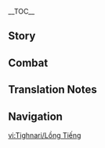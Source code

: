 {{CharacterTabs}}
{{LanguageTabs}}
{{Stub|1={{Meta/VO|rm=1}}}}
__TOC__
==Story==
{{VO/Story
|character               = Tighnari
|language                = zh
|language_s              = zh
|language_t              = zh-tw
|name_s                  = 提纳里
|name_t                  = 提納里

<!-- Hello -->
|vo_01_01_title_s        = 初次见面…
|vo_01_01_title_t        = 初次見面…
|vo_01_01_subtitle       = Hello
|vo_01_01_file           = VO_{language}{character} Hello.ogg
|vo_01_01_tx_s           = 你好，我叫提纳里，是道成林的巡林官，负责维护雨林生态与行人安全。若你初入此地，我的建议是先通读《道成林生存指南》，并重点阅读「如何分辨可食用蕈与有毒蕈类」一章。
|vo_01_01_tx_t           = {{MC|你|妳}}好，我叫提納里，是道成林的巡林官，負責維護雨林生態與行人安全。若{{MC|你|妳}}初入此地，我的建議是先通讀《道成林生存指南》，並重點閱讀〈如何分辨可食用蕈與有毒蕈類〉一章。
|vo_01_01_rm             = Nǐ hǎo, wǒ jiào Tínàlǐ, shì Dàochéng-lín de Xúnlín-guān, fùzé wéihù yǔlín shēngtài yǔ xíngrén ānquán. Ruò nǐ chū rù cǐdì, wǒ de jiànyì shì xiān tōngdú "Dàochéng-lín Shēngcún Zhǐnán", bìng zhòngdiǎn yuèdú "rúhé fēnbiàn kě shíyòng xùn yǔ yǒudú xùnlèi" yī zhāng.

<!-- Chats -->
|vo_02_01_title_s        = 闲聊・叶片书签
|vo_02_01_title_t        = 閒聊・葉片書籤
|vo_02_01_subtitle       = Chat: Leaf Bookmark
|vo_02_01_file           = VO_{language}{character} Chat - Leaf Bookmark.ogg
|vo_02_01_tx_s           = 将树叶夹在干燥的纸页之间简单压制，就能做成好看又好用的书签了。
|vo_02_01_tx_t           = 將樹葉夾在乾燥的紙頁之間簡單壓製，就能做成好看又好用的書籤了。
|vo_02_01_rm             = Jiāng shùyè jiā zài gānzào de zhǐyè zhī jiān jiǎndān yāzhì, jiù néng zuòchéng hǎokàn yòu hǎo yòng de shūqiānle.
|vo_02_02_title_s        = 闲聊・犯错
|vo_02_02_title_t        = 閒聊・犯錯
|vo_02_02_subtitle       = Chat: Mistakes
|vo_02_02_file           = VO_{language}{character} Chat - Mistakes.ogg
|vo_02_02_tx_s           = 不要害怕犯错，犯错也是学习过程中的一环。
|vo_02_02_tx_t           = 不要害怕犯錯，犯錯也是學習過程中的一環。
|vo_02_02_rm             = Bùyào hàipà fàncuò, fàncuò yěshì xuéxí guòchéng de yī huán.
|vo_02_03_title_s        = 闲聊・知识的价值
|vo_02_03_title_t        = 閒聊・知識的價值
|vo_02_03_subtitle       = Chat: The Value of Knowledge
|vo_02_03_file           = VO_{language}{character} Chat - The Value of Knowledge.ogg
|vo_02_03_tx_s           = 知识的价值，是不能用金钱简单衡量的。
|vo_02_03_tx_t           = 知識的價值，是不能用金錢簡單衡量的。
|vo_02_03_rm_s           = Zhīshi de jiàzhí, shì bùnéng yòng jīnqián jiǎndān héngliáng de.
|vo_02_03_rm_t           = Zhīshí de jiàzhí, shì bùnéng yòng jīnqián jiǎndān héngliáng de.

<!-- Weather -->
|vo_03_01_title_s        = 下雨的时候…
|vo_03_01_title_t        = 下雨的時候…
|vo_03_01_subtitle       = When It Rains
|vo_03_01_file           = VO_{language}{character} When It Rains.ogg
|vo_03_01_tx_s           = 这种天气我已经习惯了，但你最好还是打个伞哦。
|vo_03_01_tx_t           = 這種天氣我已經習慣了，但{{MC|你|妳}}最好還是撐個傘哦。
|vo_03_01_rm             = Zhè zhǒng tiānqì wǒ yǐjīng xíguànle, dàn nǐ zuìhǎo háishì dǎ gè sǎn o.
|vo_03_02_title_s        = 雨过天晴…
|vo_03_02_title_t        = 雨過天晴…
|vo_03_02_subtitle       = After the Rain
|vo_03_02_file           = VO_{language}{character} After the Rain.ogg
|vo_03_02_tx_s           = 我的尾巴涂过用来防水的植物精油，甩甩就干啦。
|vo_03_02_tx_t           = 我的尾巴塗過用來防水的植物精油，甩甩就乾啦。
|vo_03_02_rm             = Wǒ de wěibā túguò yònglái fángshuǐ de zhíwù jīngyóu, shuǎishuai jiù gān la.
|vo_03_03_title_s        = 打雷的时候…
|vo_03_03_title_t        = 打雷的時候…
|vo_03_03_subtitle       = When Thunder Strikes
|vo_03_03_file           = VO_{language}{character} When Thunder Strikes.ogg
|vo_03_03_tx_s           = 哎呦，好响的雷！呜…震得脑瓜疼。
|vo_03_03_tx_t           = 哎呦，好響的雷！嗚…震得腦袋疼。
|vo_03_03_rm_s           = Aiyo, hǎo xiǎng de léi! Wu... Zhèn dé nǎoguā téng.
|vo_03_03_rm_t           = Aiyo, hǎo xiǎng de léi! Wu... Zhèn dé nǎodài téng.
|vo_03_04_title_s        = 下雪的时候…
|vo_03_04_title_t        = 下雪的時候…
|vo_03_04_subtitle       = When It Snows
|vo_03_04_file           = VO_{language}{character} When It Snows.ogg
|vo_03_04_tx_s           = 这种天气可真少见！哎，你冷吗？冷的话可以把手埋进我的尾巴毛里。
|vo_03_04_tx_t           = 這種天氣可真少見！哎，{{MC|你|妳}}冷嗎？冷的話可以把手埋進我的尾巴毛裡。
|vo_03_04_rm             = Zhè zhǒng tiānqì kě zhēn shǎojiàn! Ai, nǐ lěng ma? Lěng dehuà kěyǐ bǎ shǒu mǎi jìn wǒ de wěibā máo lǐ.
|vo_03_05_title_s        = 刮大风了…
|vo_03_05_title_t        = 颳大風了…
|vo_03_05_subtitle       = When the Wind Is Blowing
|vo_03_05_file           = VO_{language}{character} When the Wind Is Blowing.ogg
|vo_03_05_tx_s           = 耳朵！…耳朵要吹翻过去了。
|vo_03_05_tx_t           = 耳朵！…耳朵要吹翻過去了。
|vo_03_05_rm             = Ěrduo! ...Ěrduo yào chuīfān guòqùle.
|vo_03_06_title_s        = 在沙漠的时候…
|vo_03_06_title_t        = 在沙漠的時候…
|vo_03_06_subtitle       = In the Desert
|vo_03_06_file           = VO_{language}{character} In the Desert.ogg
|vo_03_06_tx_s           = …好热啊…这么毒的太阳下，哪怕是冰雾花也会融化的吧…啊，仔细想想，其实不会啦，啊哈哈…唉…
|vo_03_06_tx_t           = …好熱啊…這麼毒的太陽下，哪怕是冰霧花也會融化的吧…啊，仔細想想，其實不會啦，啊哈哈…唉…
|vo_03_06_rm             = ...Hǎo rè a... Zhème dú de tàiyáng xià, nǎ pà shì Bīngwù-huā yě huì rónghuà de ba... A, zǐxì xiǎngxiang, qíshí bùhuì la, ahaha... Ai...

<!-- Greetings -->
|vo_04_01_title_s        = 早上好…
|vo_04_01_title_t        = 早安…
|vo_04_01_subtitle       = Good Morning
|vo_04_01_file           = VO_{language}{character} Good Morning.ogg
|vo_04_01_tx_s           = 听！是晨露滴落叶梢的声音。
|vo_04_01_tx_t           = 聽！是晨露滴落葉梢的聲音。
|vo_04_01_rm             = Tīng! Shì chénlù dīluò yèshāo de shēngyīn.
|vo_04_02_title_s        = 中午好…
|vo_04_02_title_t        = 午安…
|vo_04_02_subtitle       = Good Afternoon
|vo_04_02_file           = VO_{language}{character} Good Afternoon.ogg
|vo_04_02_tx_s           = 午休的时候我喜欢坐在树上，盯着从树枝缝隙间漏下来的阳光发呆，一不留神就会睡着…哈哈。
|vo_04_02_tx_t           = 午休的時候我喜歡坐在樹上，盯著從樹枝縫隙間漏下來的陽光發呆，一不留神就會睡著…哈哈。
|vo_04_02_rm             = Wǔxiū de shíhòu wǒ xǐhuān zuò zài shùshàng, dīngzhe shùzhī fèngxī-jiān lòu xiàlái de yángguāng fādāi, yībùliúshén jiù huì shuìzhao... Haha.
|vo_04_03_title_s        = 晚上好…
|vo_04_03_title_t        = 晚上好…
|vo_04_03_subtitle       = Good Evening
|vo_04_03_file           = VO_{language}{character} Good Evening.ogg
|vo_04_03_tx_s           = 晚上好。我正准备去观察夜光植被，要一起来吗？
|vo_04_03_tx_t           = 晚安。我正準備去觀察夜光植被，要一起來嗎？
|vo_04_03_rm_s           = Wǎnshàng-hǎo. Wǒ zhèng zhǔnbèi qù guānchá yèguāng zhíbèi, yào yīqǐ lái ma?
|vo_04_03_rm_t           = Wǎn'ān. Wǒ zhèng zhǔnbèi qù guānchá yèguāng zhíbèi, yào yīqǐ lái ma?
|vo_04_04_title_s        = 晚安…
|vo_04_04_title_t        = 晚安…
|vo_04_04_subtitle       = Good Night
|vo_04_04_file           = VO_{language}{character} Good Night.ogg
|vo_04_04_tx_s           = 你睡吧，我来守夜，顺便记录下今天的巡林日志。
|vo_04_04_tx_t           = {{MC|你|妳}}睡吧，我來守夜，順便記錄今天的巡林日誌。
|vo_04_04_rm             = Nǐ shuì ba, wǒ lái shǒuyè, shùnbiàn jìlù xià jīntiān de xúnlín rìzhì.

<!-- About -->
|vo_05_01_title_s        = 关于{name_s}自己・专业
|vo_05_01_title_t        = 關於{name_t}自己・專業
|vo_05_01_subtitle       = About {character}: Profession
|vo_05_01_file           = VO_{language}{character} About {character} - Profession.ogg
|vo_05_01_tx_s           = 我以前上学时从属生论派，主攻植物学。本来导师想让我毕业后留校任教，但说实话，我喜欢更自由一些的研究环境，而且就我的观察，教令院的某些行事作风令人不敢恭维。还好当时导师没有强求——…他强求也没用。
|vo_05_01_tx_t           = 我以前上學時從屬生論派，主攻植物學。本來導師想讓我畢業後留校任教，但說實話，我喜歡更自由一些的研究環境，而且就我的觀察，教令院的某些行事作風令人不敢恭維。還好當時導師沒有強求——…他強求也沒用。
|vo_05_01_rm             = Wǒ yǐqián shàngxué shí cóngshǔ Shènglùn-pài, zhǔgōng Zhíwù-xué. Běnlái dǎoshī xiǎng ràng wǒ bìyè hòu liúxiào rènjiào, dàn shuō shíhuà, wǒ xǐhuān gèng zìyóu yīxiē de yánjiū huánjìng, érqiě jiù wǒ de guānchá, Jiàolìng-yuàn de mǒu xiē xíngshì zuòfēng lìngrén bù gǎn gōngwéi. Hái hǎo dāngshí dǎoshī méiyǒu qiǎngqiú{{lmdash}} ...Tā qiǎngqiú yě méi yòng.
|vo_05_02_title_s        = 关于{name_s}自己・族人
|vo_05_02_title_t        = 關於{name_t}自己・族人
|vo_05_02_subtitle       = About {character}: Kin
|vo_05_02_file           = VO_{language}{character} About {character} - Kin.ogg
|vo_05_02_tx_s           = 确实有不少人觉得我这一族性格孤僻，也不怪他们这样想。我的族人确实数量很少，还大多是学者，总是为了研究到处跑，一年也见不到一根尾巴毛。像我爸就是昆虫学家，最近好像在沙漠里研究甲虫的古今演化过程，啊我就不跟着去凑热闹了。说来惭愧，我不擅长应付烈日。晒久了脑袋里就一团浆糊，晃晃荡荡的。
|vo_05_02_tx_t           = 確實有不少人覺得我這一族性格孤僻，也不怪他們這樣想。我的族人確實數量很少，還大多是學者，總是為了研究到處跑，一年也見不到一根尾巴毛。像我爸就是昆蟲學家，最近好像在沙漠裡研究甲蟲的古今演化過程，啊我就不跟著去湊熱鬧了。說來慚愧，我不擅長應付烈日。曬久了腦袋裡就一團漿糊，搖搖晃晃的。
|vo_05_02_rm_s           = Quèshí yǒu bùshǎo rén juédé wǒ zhè yīzú xìnggé gūpì, yě bù guài tāmen zhèyàng xiǎng. Wǒ de zúrén quèshí shùliàng hěn shǎo, hái dàduō shì xuézhě, zǒng shì wèile yánjiū dàochù pǎo, yī nián yě jiànbudào yī gēn wěibā-máo. Xiàng wǒ bà jiùshì kūnchóng xuéjiā, zuìjìn hǎoxiàng zài shāmò lǐ yánjiū jiǎchóng de gǔjīn yǎnhuà guòchéng, a wǒ jiù bù gēnzhe qù còurè'nàole. Shuō lái cánkuì, wǒ bù shàncháng yìngfù lièrì. Shàijiǔle nǎodai lǐ jiù yī tuán jiānghú, huànghuàngdàngdàng de.
|vo_05_02_rm_t           = Quèshí yǒu bùshǎo rén juédé wǒ zhè yīzú xìnggé gūpì, yě bù guài tāmen zhèyàng xiǎng. Wǒ de zúrén quèshí shùliàng hěn shǎo, hái dàduō shì xuézhě, zǒng shì wèile yánjiū dàochù pǎo, yī nián yě jiànbudào yī gēn wěibā-máo. Xiàng wǒ bà jiùshì kūnchóng xuéjiā, zuìjìn hǎoxiàng zài shāmò lǐ yánjiù jiǎchóng de gǔjīn yǎnhuà guòchéng, a wǒ jiù bù gēnzhe qù còurè'nàole. Shuō lái cánkuì, wǒ bù shàncháng yìngfù lièrì. Shàijiǔle nǎodai lǐ jiù yī tuán jiānghú, huànghuàngdàngdàng de.

<!-- About Us -->
|vo_06_01_title_s        = 关于我们・相处
|vo_06_01_title_t        = 關於我們・相處
|vo_06_01_subtitle       = About Us: Getting Along
|vo_06_01_file           = VO_{language}{character} About Us - Getting Along.ogg
|vo_06_01_tx_s           = 我认为人与人之间相互了解的最好办法就是多花时间相处，其他的都不实际。所以不必急着自我介绍，时间会沉淀一切。
|vo_06_01_tx_t           = 我認為人與人之間相互瞭解的最好辦法就是多花時間相處，其他的都不實際。所以不必急著自我介紹，時間會沉澱一切。
|vo_06_01_rm             = Wǒ rènwéi rén yǔ rén zhījiān xiānghù liǎojiě de zuì hǎo bànfǎ jiùshì duō huā shíjiān xiāngchǔ, qítā de dōu bù shíjì. Suǒyǐ bùbì jízhe zìwǒ jièshào, shíjiān huì chéndiàn yīqiè.
|vo_06_02_title_s        = 关于我们・朋友
|vo_06_02_title_t        = 關於我們・朋友
|vo_06_02_subtitle       = About Us: Friends
|vo_06_02_friendship     = 6
|vo_06_02_file           = VO_{language}{character} About Us - Friends.ogg
|vo_06_02_tx_s           = 你问我们算是朋友吗？怎么，原来这种事情是需要官方认证的吗？那赶紧把你的「朋友证书」拿出来，我必须在上面签字。
|vo_06_02_tx_t           = {{MC|你|妳}}問我們算是朋友嗎？怎麼，原來這種事情是需要官方認證的嗎？那趕緊把{{MC|你|妳}}的「朋友證書」拿出來，我必須在上面簽字。
|vo_06_02_rm             = Nǐ wèn wǒmen suànshì péngyǒu ma? Zěnme, yuánlái zhè zhǒng shìqíng shì xūyào guānfāng rènzhèng de ma? Nà gǎnjǐn bǎ nǐ de "péngyǒu zhèngshū" nǎ chūlái, wǒ bìxū zài shàngmiàn qiānzì.

<!-- Miscellaneous I -->
|vo_07_01_title_s        = 关于「神之眼」…
|vo_07_01_title_t        = 關於「神之眼」…
|vo_07_01_subtitle       = About the [[Vision]]
|vo_07_01_friendship     = 4
|vo_07_01_file           = VO_{language}{character} About the Vision.ogg
|vo_07_01_tx_s           = 我记得自己小时候曾经祈祷过，如果能有幸拥有「神之眼」，可一定得是草元素呀。不过那时的原因不是为了搞研究，而是想要制造藤蔓梯子，爬上去摘高处的果子吃。
|vo_07_01_tx_t           = 我記得自己小時候曾經祈禱過，如果能有幸擁有「神之眼」，那一定要是草元素呀。不過那時的原因不是為了研究，而是想要製造藤蔓梯子，爬上去摘高處的果子吃。
|vo_07_01_rm_s           = Wǒ jìdé zìjǐ xiǎoshíhòu céngjīng qídǎoguò, rúguǒ néng yǒuxìng yōngyǒu "Shénzhīyǎn", kě yīdìng děi shì Cǎo-yuánsù ya. Bùguò nà shí de yuányīn bùshì wèile gǎo yánjiū, ér shì xiǎng yào zhìzào téngwàn tīzi, pá shàngqù zhāi gāochǔ de guǒzi chī.
|vo_07_01_rm_t           = Wǒ jìdé zìjǐ xiǎoshíhòu céngjīng qídǎoguò, rúguǒ néng yǒuxìng yǒngyǒu "Shénzhīyǎn", kě yīdìng děi shì Cǎo-yuánsù ya. Bùguò nà shí de yuányīn bùshì wèile gǎo yánjiù, ér shì xiǎng yào zhìzào téngmàn tīzi, pá shàngqù zhāi gāochǔ de guǒzi chī.
|vo_07_02_title_s        = 有什么想要分享・兰那罗
|vo_07_02_title_t        = 有什麼想要分享・蘭那羅
|vo_07_02_subtitle       = Something to Share: Aranara
|vo_07_02_file           = VO_{language}{character} Something to Share - Aranara.ogg
|vo_07_02_tx_s           = 我对这种生物早有耳闻，却一直没有亲眼见过。有时树林深处会有一些窸窸窣窣的响动，等我靠近时却又消失不见。这样也好，至少它们懂得如何保护自己，比那些碰见丛林豹还要上去亲切慰问的笨蛋冒险家们强多了。
|vo_07_02_tx_t           = 我對這種生物早有耳聞，卻一直沒有親眼見過。有時樹林深處會有一些窸窸窣窣的響動，等我靠近時卻又消失不見。這樣也好，至少牠們懂得如何保護自己，比那些碰見叢林豹還要上去親切慰問的笨蛋冒險家們厲害多了。
|vo_07_02_rm             = Wǒ duì zhè zhǒng shēngwù zǎo yǒu ěrwén, què yīzhí méiyǒu qīnyǎn jiàn'guò. Yǒushí shùlín shēn hù huì yǒu yīxiē xīxīsūsū de xiǎngdòng, děng wǒ kàojìn shí què yòu xiāoshī bùjiàn. Zhèyàng yě hǎo, zhìshǎo tāmen dǒngdé rúhé bǎohù zìjǐ, bǐ nàxiē pèngjiàn cónglín-bào hái yào shàngqù qīnqiè wèiwèn de bèndàn màoxiǎn-jiāmen qiáng duōle.
|vo_07_03_title_s        = 有什么想要分享・卡卡塔
|vo_07_03_title_t        = 有什麼想要分享・卡卡塔
|vo_07_03_subtitle       = Something to Share: Karkata
|vo_07_03_friendship     = 4
|vo_07_03_quest          = The Unanswerable Problems
|vo_07_03_file           = VO_{language}{character} Something to Share - Karkata.ogg
|vo_07_03_tx_s           = 卡卡塔的事情你不必担心。我已经跟认识的风纪官打过招呼，说卡卡塔是我研究工作中的助手，要动它的话得先找我过问——嗯怎么，看你还挺惦记它的，要不要去素论派选些课程学学？那样就算有一天我不在了，你也能继续照管它。
|vo_07_03_tx_t           = 卡卡塔的事情{{MC|你|妳}}不必擔心。我已經跟認識的風紀官打過招呼，說卡卡塔是我研究工作中的助手，要動它的話得先找我過問——嗯怎麼，看{{MC|你|妳}}還挺惦記它的，要不要去素論派選些課程學學？那樣就算有一天我不在了，{{MC|你|妳}}也能繼續照顧它。
|vo_07_03_rm_s           = Kǎkǎtǎ de shìqíng nǐ bùbì dānxīn. Wǒ yǐjīng gēn rènshi de Fēngjì-guān dǎguò zhāohū, shuō Kǎkǎtǎ shì wǒ yánjiū gōngzuò zhōng de zhùshǒu, yào dòng tā dehuà děi xiān zhǎo wǒ guòwèn{{lmdash}} Ǹg zěnme, kàn nǐ hái tǐng diànjì tā de, yàobuyào qù Sùlùn-pài xuǎn xiē kèchéng xuéxué? Nàyàng jiùsuàn yǒu yītiān wǒ bùzàile, nǐ yě néng jìxù zhàoguǎn tā.
|vo_07_03_rm_t           = Kǎkǎtǎ de shìqíng nǐ bùbì dānxīn. Wǒ yǐjīng gēn rènshí de Fēngjì-guān dǎguò zhāohū, shuō Kǎkǎtǎ shì wǒ yánjiù gōngzuò zhōng de zhùshǒu, yào dòng tā dehuà děi xiān zhǎo wǒ guòwèn{{lmdash}} Ǹg zěnme, kàn nǐ hái tǐng diànjì tā de, yàobuyào qù Sùlùn-pài xuǎn xiē kèchéng xuéxué? Nàyàng jiùsuàn yǒu yītiān wǒ bùzàile, nǐ yě néng jìxù zhàoguǎn tā.
|vo_07_04_title_s        = 感兴趣的见闻…
|vo_07_04_title_t        = 感興趣的見聞…
|vo_07_04_subtitle       = Interesting Things
|vo_07_04_file           = VO_{language}{character} Interesting Things.ogg
|vo_07_04_tx_s           = 你知道吗？植物会伪装术。有些会拟态成昆虫或者鸟类，恐吓天敌；有些会制造诱饵，吸引其他生物为自己传播花粉；还有一些则是纯粹的捕食者，用香味或蜜糖吸引猎物上门…嗯，说到这里，感觉已经不只是植物会这样了。
|vo_07_04_tx_t           = {{MC|你|妳}}知道嗎？植物會偽裝術。有些會擬態成昆蟲或者鳥類，恐嚇天敵；有些會製造誘餌，吸引其他生物為自己傳播花粉；還有一些則是純粹的捕食者，用香味或蜜糖吸引獵物上門…嗯，說到這裡，感覺已經不只是植物會這樣了。
|vo_07_04_rm             = Nǐ zhīdào ma? Zhíwù huì wěizhuāng-shù. Yǒuxiē huì nítài chéng kūnchóng huòzhě niǎolèi, kǒngxià tiāndí; yǒuxiē huì zhìzào yòu'ěr, xīyǐn qítā shēngwù wèi zìjǐ chuánbō huāfěn; háiyǒu yīxiē zéshì chúncuì de bǔshí-zhě, yǒng xiāngwèi huò mìtáng xīyǐn lièwù shàngmén... Ǹg, shuō dào zhèlǐ, gǎnjué yǐjīng bù zhǐshì zhíwù huì zhèyàngle.

<!-- About Others -->
|vo_08_01_title_s        = 关于柯莱…
|vo_08_01_title_t        = 關於柯萊…
|vo_08_01_subtitle       = About [[Collei]]
|vo_08_01_friendship     = 4
|vo_08_01_file           = VO_{language}{character} About Collei.ogg
|vo_08_01_tx_s           = 这孩子刚被带过来的时候，可以说是大字不识一个。不过问题不大。她学习勤奋，态度也认真，进步很快。只是，距离她习得精湛医术的目标还有很远的路要走。她有时会给自己很大的压力…噢，你有机会的话也多帮帮她吧？就当是我这个做师父的拜托你啦，多谢。
|vo_08_01_tx_t           = 這孩子剛被帶過來的時候，可以說是大字不識一個。不過問題不大。她學習勤奮，態度也認真，進步很快。只是，距離她習得精湛醫術的目標還有很遠的路要走。她有時會給自己很大的壓力…噢，{{MC|你|妳}}有機會的話也多幫幫她吧？就當是我這個做師父的拜託{{MC|你|妳}}啦，多謝。
|vo_08_01_rm             = Zhè háizi gāng bèi dài guòlái de shíhòu, kěyǐ shuō shì dàzì bùshí yīgè. Bùguò wèntí bù dà. Tā xuéxí qínfèn, tàidù yě rènzhēn, jìnbù hěn kuài. Zhǐshì, jùlí tā xí dé jīngzhàn yīshù de mùbiāo hái yǒu hěn yuǎn de lù yào zǒu. Tā yǒushí huì gěi zìjǐ hěn dà de yālì... O, nǐ yǒu jīhuì dehuà yě duō bāngbāng tā ba? Jiù dāng shì wǒ zhège zuò shīfu de bàituō nǐ la, duōxiè.
|vo_08_02_title_s        = 关于赛诺·大风纪官
|vo_08_02_title_t        = 關於賽諾·大風紀官
|vo_08_02_subtitle       = About [[Cyno]]: General Mahamatra
|vo_08_02_friendship     = 4
|vo_08_02_file           = VO_{language}{character} About Cyno - General Mahamatra.ogg
|vo_08_02_tx_s           = 你想见赛诺？那我丑话说在前头，被他因为公事追在屁股后面可是要倒大霉的。大风纪官毕竟位高权重，平日里还真不好找。不过他偶尔会到化城郭附近偷偷看望柯莱，就算他不想让人看见，我也能听出是他。
|vo_08_02_tx_t           = {{MC|你|妳}}想見賽諾？那我醜話說在前頭，被他因為公事追在屁股後面可是要倒大霉的。大風紀官畢竟位高權重，平日裡還真不好找。不過他偶爾會到化城郭附近偷偷看望柯萊，就算他不想讓人看見，我也能聽出是他。
|vo_08_02_rm             = Nǐ xiǎngjiàn Sàinuò? Nà wǒ chǒuhuà shuō zài qiántou, bèi tā yīnwèi gōngshì zhuī zài pìgu hòumiàn kěshì yào dǎodàméi de. Dà-fēngjìguān bìjìng wèigāo-quánzhòng, píngrì lǐ hái zhēn bùhǎo zhǎo. Bùguò tā ǒu'ěr huì dào Huàchéng-guō fùjìn tōutōu kànwàng Kēlái, jiùsuàn tā bùxiǎng ràng rén kànjiàn, wǒ yě néng tīngchū shì tā.
|vo_08_03_title_s        = 关于赛诺·为什么呢
|vo_08_03_title_t        = 關於賽諾·為什麼呢
|vo_08_03_subtitle       = About Cyno: Good Question
|vo_08_03_friendship     = 4
|vo_08_03_quest          = Akasha Pulses, the Kalpa Flame Rises
|vo_08_03_file           = VO_{language}{character} About Cyno - Good Question.ogg
|vo_08_03_tx_s           = 在导师被救出来后，我给他写了一封问候信，但没想到导师说已经有人以我的名义拜访过他了，并在回信的结尾附上了一个问题：「为什么大风纪官说要靠须弥『强威』重振贤者们的名望？」<br>…问得好，到底是为什么呢。
|vo_08_03_tx_t           = 在導師被救出來後，我向他寫了一封問候信，但沒想到導師說已經有人以我的名義拜訪過他了，並在回信的結尾附上了一個問題：「為什麼大風紀官說要靠須彌『強威』重振賢者們的名望？」<br>…問得好，到底是為什麼呢。
|vo_08_03_rm             = 
|vo_08_04_title_s        = 关于艾尔海森…
|vo_08_04_title_t        = 關於艾爾海森…
|vo_08_04_subtitle       = About [[Alhaitham]]
|vo_08_04_friendship     = 4
|vo_08_04_file           = VO_{language}{character} About Alhaitham.ogg
|vo_08_04_tx_s           = 小心艾尔海森。啊，倒不是说他是什么坏蛋啦，但他做事始终被理性主导，总会有让常人觉得无法接受的地方。不信的话可以去看看他的室友，经常被他气得比风史莱姆还鼓。
|vo_08_04_tx_t           = 小心艾爾海森。啊，倒不是說他是什麼壞蛋啦，但他做事始終被理性主導，總會有讓常人覺得無法接受的地方。不信的話可以去看看他的室友，經常被他氣得比風史萊姆還鼓。
|vo_08_04_rm             = Xiǎoxīn Ài'ěrhǎisēn. A, dào bùshì shuō tā shì shénme huàidàn la, dàn tā zuòshì shǐzhōng bèi lǐxìng zhǔdǎo, zǒng huì yǒu ràng chángrén juédé wúfǎ jiēshòu de dìfāng. Bùxìn dehuà kěyǐ qù kànkan tā de shìyǒu, jīngcháng bèi tā qì dé bǐ Fēng Shǐláimǔ hái gǔ.
|vo_08_05_title_s        = 关于卡维…
|vo_08_05_title_t        = 關於卡維…
|vo_08_05_subtitle       = About [[Kaveh]]
|vo_08_05_friendship     = 4
|vo_08_05_file           = VO_{language}{character} About Kaveh.ogg
|vo_08_05_tx_s           = 卡维是须弥著名的建筑师，代表作就是那座醒目的卡萨扎莱宫。当初在设计建造的时候，他还来找我咨询过有没有合适的观赏植物推荐。但不知是怎么搞的，他在宫殿完工后却给自己欠了一屁股的债，目前正被学弟艾尔海森接济，借住在他家。这个…该说是幸，还是不幸呢…
|vo_08_05_tx_t           = 卡維是須彌著名的建築師，代表作就是那座醒目的卡薩扎萊宮。當初在設計建造的時候，他還來找我諮詢過有沒有合適的觀賞植物推薦。但不知是怎麼搞的，他在宮殿完工後卻讓自己背了一身債，目前正被學弟艾爾海森接濟，借住在他家。這個…該說是幸，還是不幸呢…
|vo_08_05_rm             = Kǎwéi shì Xūmí zhùmíng de jiànzhú-shī, dàibiǎozuò jiùshì nà zuò xǐngmù dì Kǎsàzhālái-gōng. Dāngchū zài shèjì jiànzào de shíhòu, tā hái lái zhǎo wǒ zīxúnguò yǒuméiyǒu héshì de guānshǎng zhíwù tuījiàn. Dàn bùzhī shì zěnme gǎo de, tā zài gōngdiàn wángōng hòu què jǐ zìjǐ qiànle yī pìgu de zhài, mùqián zhèng bèi xuédì Ài'ěrhǎisēn jiējì, jièzhù zài tā jiā. Zhège... gāi shuō shì xìng, háishì bùxìng ne...
|vo_08_06_title_s        = 关于多莉…
|vo_08_06_title_t        = 關於多莉…
|vo_08_06_subtitle       = About [[Dori]]
|vo_08_06_friendship     = 4
|vo_08_06_file           = VO_{language}{character} About Dori.ogg
|vo_08_06_tx_s           = 大名鼎鼎的桑歌玛哈巴依老爷——就是多莉啦。我能认识她，还是因为有次研究需要用到很稀有的材料，只有进货渠道成谜的多莉才能搞得到。啊那个…别问我找她买了什么，也别问我当时在研究什么，嗯。
|vo_08_06_tx_t           = 大名鼎鼎的桑歌瑪哈巴依老爺——就是多莉啦。我能認識她，還是因為有次研究需要用到很稀有的材料，只有進貨管道成謎的多莉才能拿得到。啊那個…別問我找她買了什麼，也別問我當時在研究什麼，嗯。
|vo_08_06_rm_s           = Dàmíngdǐngdǐng de Sānggēmǎ Hǎbāyī-lǎoyé{{lmdash}} Jiùshì Duōlì la. Wǒ néng rènshi tā, háishì yīnwèi yǒu cì yánjiū xūyào yòng dào hěn xīyǒu de cáiliào, zhǐyǒu jìnhuò qúdào chéngmí de Duōlì cáinéng gǎo dédào. A nàge... Bié wèn wǒ zhǎo tā mǎile shénme, yě bié wèn wǒ dāngshí zài yánjiū shénme, ng.
|vo_08_06_rm_t           = Dàmíngdǐngdǐng de Sānggēmǎ Hǎbāyī-lǎoyé{{lmdash}} Jiùshì Duōlì la. Wǒ néng rènshí tā, háishì yīnwèi yǒu cì yánjiù xūyào yòng dào hěn xīyǒu de cáiliào, zhǐyǒu jìnhuò qúdào chéngmí de Duōlì cáinéng gǎo dédào. A nàge... Bié wèn wǒ zhǎo tā mǎile shénme, yě bié wèn wǒ dāngshí zài yánjiū shénme, ng.
|vo_08_07_title_s        = 关于莱依拉…
|vo_08_07_title_t        = 關於萊依拉…
|vo_08_07_subtitle       = About [[Layla]]
|vo_08_07_friendship     = 4
|vo_08_07_quest          = Akasha Pulses, the Kalpa Flame Rises
|vo_08_07_file           = VO_{language}{character} About Layla.ogg
|vo_08_07_tx_s           = 我听说过她，远近闻名的「梦游怪人」。关于她「梦游」的传闻真是千奇百怪，什么怪力千斤顶啦，夜闯阿如村啦，徒手翻越防沙壁啦…甚至还有说她能边睡边写完十万字论文的！这都什么跟什么，哪也不挨哪。
|vo_08_07_tx_t           = 我聽說過她，遠近聞名的「夢遊怪人」。關於她「夢遊」的傳聞真是千奇百怪，什麼怪力千斤頂啦、夜闖阿如村啦、徒手翻越防沙壁啦…甚至還有說她能邊睡邊寫完十萬字論文的！這都什麼跟什麼，完全不可信。
|vo_08_07_rm             = 
|vo_08_08_title_s        = 关于丽莎…
|vo_08_08_title_t        = 關於麗莎…
|vo_08_08_subtitle       = About [[Lisa]]
|vo_08_08_friendship     = 4
|vo_08_08_file           = VO_{language}{character} About Lisa.ogg
|vo_08_08_tx_s           = 我听赛诺说过他的这位师姐，是难得一见的天才，博学多闻，才华横溢，只可惜早早就回到了蒙德。难道她在进修的过程中，见到了「知识」令人畏惧的一面吗…
|vo_08_08_tx_t           = 我聽賽諾說過他的這位師姐，是難得一見的天才，博學多聞，才華橫溢，只可惜早早就回到了蒙德。難道她在進修的過程中，見到了「知識」令人畏懼的一面嗎…
|vo_08_08_rm_s           = Wǒ tīngshuō Sàinuò shuōguo tā de zhè wèi shījiě, shì nánde-yījiàn de tiāncái, bóxué-duōwén, cáihuá-héngyì, zhǐ kěxī zǎozǎo jiù huídàole Méngdé. Nándào tā zài jìnxiū de guòchéng zhōng, jiàndàole "zhīshi" lìngrén wèijù de yīmiàn ma...
|vo_08_08_rm_t           = Wǒ tīngshuō Sàinuò shuōguo tā de zhè wèi shījiě, shì nánde-yījiàn de tiāncái, bóxué-duōwén, cáihuá-héngyì, zhǐ kěxī zǎozǎo jiù huídàole Méngdé. Nándào tā zài jìnxiū de guòchéng zhōng, jiàndàole "zhīshí" lìngrén wèijù de yīmiàn ma...
|vo_08_09_title_s        = 关于…
|vo_08_09_title_t        = 關於…
|vo_08_09_subtitle       = About [[Lesser Lord Kusanali]]
|vo_08_09_friendship     = 4
|vo_08_09_file           = VO_{language}{character} About Lesser Lord Kusanali.ogg
|vo_08_09_tx_s           = 我在上学的时候曾听过这样的说法：「植物的历史，便是草之国的历史。」也许说者无心，但我总觉得此话另有深意。如果我有一天能见到小草神大人，她会给我解释吗？
|vo_08_09_tx_t           = 我在上學的時候曾聽過這樣的說法：「植物的歷史，便是草之國的歷史。」也許說者無心，但我總覺得此話另有深意。如果我有一天能見到小草神大人，她會為我解釋嗎？
|vo_08_09_rm             = Wǒ zài shàngxué de shíhòu céng tīngguò zhèyàng de shuōfǎ: "Zhíwù de lìshǐ, biàn shì Cǎozhīguó de lìshǐ." Yěxǔ shuōzhě wúxīn, dàn wǒ zǒng juéde cǐ huà lìng yǒu shēnyì. Rúguǒ wǒ yǒu yītiān néng jiàn dào Xiǎo Cǎoshén-dàrén, tā huì gěi wǒ jiěshì ma?
|vo_08_10_title_s        = 关于迪希雅…
|vo_08_10_title_t        = 關於迪希雅…
|vo_08_10_subtitle       = About [[Dehya]]
|vo_08_10_friendship     = 4
|vo_08_10_quest          = Akasha Pulses, the Kalpa Flame Rises
|vo_08_10_file           = VO_{language}{character} About Dehya.ogg
|vo_08_10_tx_s           = 之前情况危急，都没来得及好好向她道谢。能有这样强大又可靠的同伴是件非常幸运的事情，想要拉拢她的人一定不少。不过迪希雅看上去不像是愿意加入教令院或者巡林队的样子，我就不去自讨没趣了。
|vo_08_10_tx_t           = 之前情況危急，都沒來得及好好向她道謝。能有這樣強大又可靠的同伴是件非常幸運的事情，想要拉攏她的人一定不少。不過迪希雅看起來不像是願意加入教令院或者巡林隊的樣子，我就不去自討沒趣了。
|vo_08_10_rm             = 
|vo_08_11_title_s        = 关于珐露珊…
|vo_08_11_title_t        = 關於琺露珊…
|vo_08_11_subtitle       = About [[Faruzan]]
|vo_08_11_friendship     = 4
|vo_08_11_file           = VO_{language}{character} About Faruzan.ogg
|vo_08_11_tx_s           = 珐露珊前辈见识广博，我经常邀请她来检查雨林里的机关…只是希望下次她来化城郭的时候，不要再给柯莱偷偷塞吃的了&mdash;&mdash;营养就跟药剂一样得均衡适量，过剩了可没好处。
|vo_08_11_tx_t           = 琺露珊前輩見識廣博，我經常邀請她來檢查雨林裡的機關…只是希望下次她來化城郭的時候，不要再對柯萊偷偷塞吃的了&mdash;&mdash;營養就跟藥劑一樣得均衡適量，過剩了可沒好處。
|vo_08_11_rm_s           = Fàlùshān-qiánbèi jiànshi guǎngbó, wǒ jīngcháng yāoqǐng tā lái jiǎnchá yǔlín lǐ de jīguān... Zhǐshì xīwàng xiàcì tā lái Huàchéng-guō de shíhòu, bùyào zài gěi Kēlái tōutōu sāi chīde le{{lmdash}} yíngyǎng jiù gēn yàojì yīyàng děi jūnhéng shìliàng, guòshèngle kě méi hǎochù.
|vo_08_11_rm_t           = Fàlùshān-qiánbèi jiànshì guǎngbó, wǒ jīngcháng yāoqǐng tā lái jiǎnchá yǔlín lǐ de jīguān... Zhǐshì xīwàng xiàcì tā lái Huàchéng-guō de shíhòu, bùyào zài gěi Kēlái tōutōu sāi chīde le{{lmdash}} yíngyǎng jiù gēn yàojì yīyàng děi jūnhéng shìliàng, guòshèngle kě méi hǎochù.
|vo_08_12_title_s        = 关于赛索斯…
|vo_08_12_title_t        = 關於賽索斯…
|vo_08_12_subtitle       = About [[Sethos]]
|vo_08_12_friendship     = 4
|vo_08_12_file           = VO_{language}{character} About Sethos.ogg
|vo_08_12_tx_s           = 你说赛索斯？他很有意思，有点像赛诺的远房亲戚，而且很好相处。上次他来化城郭作客，抢着要秀一手搭帐篷的技术，还跟赛诺争着捞鱼，柯莱觉得自己的工作被替代了，很郁闷呢。<br>大家都说赛索斯很擅长逗自己开心，过得很快活，工作起来又很认真。噢，说工作好像不太贴切，缄默之殿的事对他而言，比起工作更像是义务。如果你在沙漠需要帮助，可以找他。
|vo_08_12_tx_t           = {{MC|m=你|f=妳}}說賽索斯？他很有趣，有點像賽諾的遠房親戚，而且很好相處。上次他來化城郭作客，搶著要秀一手搭帳篷的技術，還跟賽諾爭著撈魚，柯萊覺得自己的工作被取代了很鬱悶呢。<br>大家都說賽索斯很擅長逗自己開心，過得很快活，工作起來又很認真。喔，說工作好像不太貼切，緘默之殿的事對他而言，比起工作更像是義務。如果{{MC|m=你|f=妳}}在沙漠需要幫助可以找他。
|vo_08_12_rm             = 

<!-- More About -->
|vo_09_01_title_s        = 想要了解{name_s}・其一
|vo_09_01_title_t        = 想要瞭解{name_t}・其一
|vo_09_01_subtitle       = More About {character}: I
|vo_09_01_file           = VO_{language}{character} More About {character} - 01.ogg
|vo_09_01_tx_s           = 雨林生活还过得习惯吗？建议眼观六路，耳听八方，注意安全，有事记得找巡林员。
|vo_09_01_tx_t           = 雨林生活還過得習慣嗎？建議眼觀六路，耳聽八方，注意安全，有事記得找巡林員。
|vo_09_01_rm             = Yǔlín shēnghuó háiguò dé xíguàn ma? Jiànyì yǎnguān -iùlù, ěrtīng-bāfāng, zhùyì ānquán, yǒushì jìdé zhǎo Xúnlín-yuán.
|vo_09_02_title_s        = 想要了解{name_s}・其二
|vo_09_02_title_t        = 想要瞭解{name_t}・其二
|vo_09_02_subtitle       = More About {character}: II
|vo_09_02_friendship     = 3
|vo_09_02_file           = VO_{language}{character} More About {character} - 02.ogg
|vo_09_02_tx_s           = 哎，有时还挺羡慕那些什么都搞不清楚，还敢到处乱摸乱吃的家伙——在他们的世界里，一定处处都有「奇迹」发生吧？
|vo_09_02_tx_t           = 哎，有時還挺羡慕那些什麼都搞不清楚，還敢到處亂摸亂吃的傢伙——在他們的世界裡，一定處處都有「奇蹟」發生吧？
|vo_09_02_rm             = Ai, yǒushí hái tǐng xiànmù nàxiē shénme dōu gǎo bù qīngchǔ, hái gǎn dàochù luànmō-luànchī de jiāhuo{{lmdash}} Zài tāmen de shìjiè lǐ, yīdìng chùchù dōu yǒu "qíjī" fāshēng ba?
|vo_09_03_title_s        = 想要了解{name_s}・其三
|vo_09_03_title_t        = 想要瞭解{name_t}・其二
|vo_09_03_subtitle       = More About {character}: III
|vo_09_03_friendship     = 4
|vo_09_03_file           = VO_{language}{character} More About {character} - 03.ogg
|vo_09_03_tx_s           = 为了更好地管理道成林，我时不时会给巡林员们开设「培训」课程。要是逐字逐句深究的话，这些课程其实都算是在「传播知识」。不过教令院又能怎样呢？有本事就把我关起来，看看「健康之家」每天要多收多少千奇百怪的病患吧。
|vo_09_03_tx_t           = 為了提昇管理道成林的品質，我時不時會為巡林員們開設「培訓」課程。要是逐字逐句深究的話，這些課程其實都算是在「傳播知識」。不過教令院又能怎樣呢？有本事就把我關起來，看看「健康之家」每天要多收多少千奇百怪的病患吧。
|vo_09_03_rm_s           = Wèile gèng hǎo de guǎnlǐ Dàochéng-lín, wǒ shíbùshí huì gěi Xúnlín-yuánmen kāishè "péixùn" kèchéng. Yàoshi zhúzìzhújù shēnjiū dehuà, zhèxiē kèchéng qíshí dōu suànshì zài "chuánbò zhīshi". Bùguò Jiàolìng-yuàn yòu néng zěnyàng ne? Yǒu běnshì jiù bǎ wǒ guānqǐlái, kànkan "jiànkāng zhī jiā" měitiān yào duō shōu duōshǎo qiānqíbǎiguài de bìnghuàn ba.
|vo_09_03_rm_t           = Wèile gèng hǎo de guǎnlǐ Dàochéng-lín, wǒ shíbùshí huì gěi Xúnlín-yuánmen kāishè "péixùn" kèchéng. Yàoshi zhúzìzhújù shēnjiù dehuà, zhèxiē kèchéng qíshí dōu suànshì zài "chuánbò zhīshì". Bùguò Jiàolìng-yuàn yòu néng zěnyàng ne? Yǒu běnshì jiù bǎ wǒ guānqǐlái, kànkan "jiànkāng zhī jiā" měitiān yào duō shōu duōshǎo qiānqíbǎiguài de bìnghuàn ba.
|vo_09_04_title_s        = 想要了解{name_s}・其四
|vo_09_04_title_t        = 想要瞭解{name_t}・其四
|vo_09_04_subtitle       = More About {character}: IV
|vo_09_04_friendship     = 5
|vo_09_04_file           = VO_{language}{character} More About {character} - 04.ogg
|vo_09_04_tx_s           = 悄悄跟你说啊，其实我很喜欢城里大巴扎的氛围。买卖兴旺，生活热闹，还有人在剧场里唱歌跳舞。但是很遗憾，嘈杂的声音对我的耳朵太不友好了。嗯？你说可以在背后帮我捂住？哈哈，那也太难走路了，但是心意我领啦。
|vo_09_04_tx_t           = 悄悄跟{{MC|你|妳}}說啊，其實我很喜歡城裡大巴扎的氛圍。買賣興旺，生活熱鬧，還有人在劇場裡唱歌跳舞。但是很遺憾，嘈雜的聲音對我的耳朵太不友好了。嗯？{{MC|你|妳}}說可以在背後幫我捂住？哈哈，那也太難走路了，但是心意我領啦。
|vo_09_04_rm             = Qiāoqiāo gēn nǐ shuō a, qíshí wǒ hěn xǐhuān chéng lǐ dàbā zhā de fēnwéi. Mǎimài xīngwàng, shēnghuó rènào, hái yǒurén zài jùchǎng lǐ chànggē tiàowǔ. Dànshì hěn yíhàn, cáozá de shēngyīn duì wǒ de ěrduǒ tài bù yǒuhǎole. Ǹg? Nǐ shuō kěyǐ zài bèihòu bāng wǒ wǔ zhù? Hāhā, nà yě tài nán zǒulùle, dànshì xīnyì wǒ lǐng la.
|vo_09_05_title_s        = 想要了解{name_s}・其五
|vo_09_05_title_t        = 想要瞭解{name_t}・其五
|vo_09_05_subtitle       = More About {character}: V
|vo_09_05_friendship     = 6
|vo_09_05_file           = VO_{language}{character} More About {character} - 05.ogg
|vo_09_05_tx_s           = 我小时候做过许多美妙又奇幻的梦，但它们在我长大后的某一天，永远地消散在了记忆中。你还可以做梦吗？给我讲讲你的梦吧。
|vo_09_05_tx_t           = 我小時候做過許多美妙又奇幻的夢，但它們在我長大後的某一天，永遠地消散在了記憶中。{{MC|你|妳}}還可以做夢嗎？說說{{MC|你|妳}}的夢給我聽吧。
|vo_09_05_rm             = Wǒ xiǎoshíhòu zuòguò xǔduō měimiào yòu qíhuàn de mèng, dàn tāmen zài wǒ zhǎng dà hòu de mǒu yītiān, yǒngyuǎn dì xiāosàn zàile jìyì zhōng. Nǐ hái kěyǐ zuòmèng ma? Gěi wǒ jiǎng jiǎng nǐ de mèng ba.

<!-- Miscellaneous II -->
|vo_10_01_title_s        = {name_s}的爱好…
|vo_10_01_title_t        = {name_t}的愛好…
|vo_10_01_subtitle       = {character}'s Hobbies
|vo_10_01_file           = VO_{language}{character} Hobbies.ogg
|vo_10_01_tx_s           = 道成林里经常有掉在地上的树叶和花朵，有些在掉落的时候还很完整，就这么扔在地上太可惜了…我总是忍不住把它们捡回来做成标本。既可以变成培训巡林员的教具，还可以当作漂亮的装饰品，一举多得。
|vo_10_01_tx_t           = 道成林裡經常有掉在地上的樹葉和花朵，有些在掉落的時候還很完整，就這麼扔在地上太可惜了…我總是忍不住把它們撿回來做成標本。既可以變成培訓巡林員的教具，還可以當作漂亮的裝飾品，一舉多得。
|vo_10_01_rm_s           = Dàochéng-lín lǐ jīngcháng yǒu diào zài dìshàng de shùyè hé huāduǒ, yǒuxiē zài diào luò de shíhòu hái hěn wánzhěng, jiù zhème rēng zài dìshàng tài kěxíle... Wǒ zǒngshì rěnbuzhù bǎ tāmen jiǎn huílái zuò chéng biāoběn. Jì kěyǐ biàn chéng péixùn Xúnlín-yuán de jiàojù, hái kěyǐ dāngzuò piàoliang de zhuāngshì-pǐn, yījǔ-duōdé.
|vo_10_02_title_s        = {name_s}的烦恼…
|vo_10_02_title_t        = {name_t}的煩惱…
|vo_10_02_subtitle       = {character}'s Troubles
|vo_10_02_friendship     = 6
|vo_10_02_file           = VO_{language}{character} Troubles.ogg
|vo_10_02_tx_s           = 烦恼吗？嗯，我想想…道成林中出现的污染、经常惹麻烦的冒险家、总是想要扑我尾巴的救援犬…但这些问题总有解决的办法。要说大的烦恼，还真没有。这么一看，巡林官的生活还挺简单的呢。
|vo_10_02_tx_t           = 煩惱嗎？嗯，我想想…道成林中出現的汙染、經常惹麻煩的冒險家、總是想要撲我尾巴的救援犬…但這些問題總有解決的辦法。要說大的煩惱，還真沒有。這麼一看，巡林官的生活還挺簡單的呢。
|vo_10_02_rm             = Fánnǎo ma? Ǹg, wǒ xiǎngxiǎng... Dàochéng-lín zhòng chūxiàn de wūrǎn, jīngcháng rě máfan de màoxiǎn-jiā, zǒng shì xiǎng yào pū wǒ wěibā de jiùyuán-quǎn... Dàn zhèxiē wèntí zǒng yǒu jiějué de bànfǎ. Yào shuō dà de fánnǎo, hái zhēn méiyǒu. Zhème yī kàn, Xúnlín-guān de shēnghuó hái tǐng jiǎndān de ne.
|vo_10_03_title_s        = 喜欢的食物…
|vo_10_03_title_t        = 喜歡的食物…
|vo_10_03_subtitle       = Favorite Food
|vo_10_03_file           = VO_{language}{character} Favorite Food.ogg
|vo_10_03_tx_s           = 说来稀奇，我身体里虽然流淌着食肉动物的血脉，但最无法割舍的食物却是蘑菇。可食用的蘑菇种类繁多，无论是新鲜的还是晾干的，都会散发独特的香味。与肉类一起炖煮时，就连肉香也要为它们让步。
|vo_10_03_tx_t           = 說起來有點稀奇，我身體裡雖然流淌著肉食動物的血脈，但最無法割捨的食物卻是蘑菇。可食用的蘑菇種類繁多，無論是新鮮的還是晾乾的，都會散發獨特的香味。與肉類一起燉煮時，就連肉香也要為它們讓步。
|vo_10_03_rm_s           = Shuō lái xīqí, wǒ shēntǐ lǐ suīrán liútǎngzhe shíròu dòngwù de xuèmài, dàn zuì wúfǎ gēshě de shíwù què shì mógū. Kě-shíyòng de mógū zhǒnglèi fánduō, wúlùn shì xīnxiān de háishì liànggàn de, dōuhuì sànfà dútè de xiāngwèi. Yǔ ròulèi yīqǐ dùnzhǔ shí, jiù lián ròuxiāng yě yào wèi tāmen ràngbù.
|vo_10_03_rm_t           = Shuō lái xīqí, wǒ shēntǐ lǐ suīrán liútǎngzhe shíròu dòngwù de xiěmài, dàn zuì wúfǎ gēshě de shíwù què shì mógū. Kě-shíyòng de mógū zhǒnglèi fánduō, wúlùn shì xīnxiān de háishì liànggàn de, dōuhuì sànfà dútè de xiāngwèi. Yǔ ròulèi yīqǐ dùnzhǔ shí, jiù lián ròuxiāng yě yào wèi tāmen ràngbù.
|vo_10_04_title_s        = 讨厌的食物…
|vo_10_04_title_t        = 討厭的食物…
|vo_10_04_subtitle       = Least Favorite Food
|vo_10_04_file           = VO_{language}{character} Least Favorite Food.ogg
|vo_10_04_tx_s           = 因为嗅觉太灵敏，我无福享受添加了太多香料的佳肴。唉，这在须弥可以说是重大遗憾了。
|vo_10_04_tx_t           = 因為嗅覺太靈敏，我無福享受添加了太多香料的佳餚。唉，這在須彌可以說是重大遺憾了。
|vo_10_04_rm             = Yīnwèi xiùjué tài língmǐn, wǒ wúfú xiǎngshòu tiānjiāle tài duō xiāngliào de jiāyáo. Ai, zhè zài Xūmí kěyǐ shuō shì zhòngdà yíhànle.

<!-- Receiving a Gift -->
|vo_11_01_title_s        = 收到赠礼・其一
|vo_11_01_title_t        = 收到贈禮・其一
|vo_11_01_subtitle       = Receiving a Gift: I
|vo_11_01_file           = VO_{language}{character} Receiving a Gift - 01.ogg
|vo_11_01_tx_s           = 食材优质，调味精妙，简而言之&mdash;&mdash;非常好吃。
|vo_11_01_tx_t           = 食材優質，調味精妙，簡而言之&mdash;&mdash;非常好吃。
|vo_11_01_rm_s           = Shícái yōuzhì, tiáowèi jīngmiào, jiǎn'éryánzhī{{lmdash}} Fēicháng hǎochī.
|vo_11_01_rm_t           = Shícái yōuzhí, tiáowèi jīngmiào, jiǎn'éryánzhī{{lmdash}} Fēicháng hǎochī.
|vo_11_02_title_s        = 收到赠礼・其二
|vo_11_02_title_t        = 收到贈禮・其二
|vo_11_02_subtitle       = Receiving a Gift: II
|vo_11_02_file           = VO_{language}{character} Receiving a Gift - 02.ogg
|vo_11_02_tx_s           = 不错的搭配。可以请你抄份食谱给我吗？我想把它加入巡林小队下次聚餐的菜单里。
|vo_11_02_tx_t           = 不錯的搭配。可以請{{MC|你|妳}}抄份食譜給我嗎？我想把它加入巡林小隊下次聚餐的菜單裡。
|vo_11_02_rm             = Bùcuò de dāpèi. Kěyǐ qǐng nǐ chāo fèn shípǔ gěi wǒ ma? Wǒ xiǎng bǎ tā jiārù Xúnlín Xiǎoduì xiàcì jùcān de càidān lǐ.
|vo_11_03_title_s        = 收到赠礼・其三
|vo_11_03_title_t        = 收到贈禮・其三
|vo_11_03_subtitle       = Receiving a Gift: III
|vo_11_03_file           = VO_{language}{character} Receiving a Gift - 03.ogg
|vo_11_03_tx_s           = …需要我教你一些新菜吗？
|vo_11_03_tx_t           = …需要我教{{MC|你|妳}}一些新菜嗎？
|vo_11_03_rm             = ...Xūyào wǒ jiāo nǐ yīxiē xīn cài ma?

<!-- Birthday -->
|vo_11_04_title_s        = 生日…
|vo_11_04_title_t        = 生日…
|vo_11_04_subtitle       = Birthday
|vo_11_04_file           = VO_{language}{character} Birthday.ogg
|vo_11_04_tx_s           = 生日快乐！我选了一盆今日花期正盛的盆栽给你，另附养花指南。万一它之后出现任何问题，都请不要客气，随时找我，它有「巡林官终生保育凭证」。<br>你知道吗，在你生日时开的花可多了，我挑了好久呢。等到明年，再送你新的品种吧！
|vo_11_04_tx_t           = 生日快樂！我選了一盆今日花期正盛的盆栽給{{MC|你|妳}}，另附養花指南。萬一它之後出現任何問題，都請不要客氣，隨時找我，它有「巡林官終生保育憑證」。<br>{{MC|你|妳}}知道嗎，在{{MC|你|妳}}生日時開的花可多了，我挑了好久呢。等到明年，再送{{MC|你|妳}}新的品種吧！
|vo_11_04_rm_s           = Shēngrì kuàilè! Wǒ xuǎnle yī pén jīnrì huāqī zhèng shèng de pénzāi gěi nǐ, lìng fù yǎnghuā zhǐnán. Wànyī tā zhīhòu chūxiàn rènhé wèntí, dōu qǐng bùyào kèqì, suíshí zhǎo wǒ, tā yǒu "Xúnlín-guān Zhōngshēng Bǎoyù Píngzhèng".<br>Nǐ zhīdào ma, zài nǐ shēngrì shí kāi de huā kě duōle, wǒ tiāole hǎojiǔ ne. Děngdào míngnián, zàisòng nǐ xīn de pǐnzhǒng ba!
|vo_11_04_rm_t           = Shēngrì kuàilè! Wǒ xuǎnle yī pén jīnrì huāqí zhèng shèng de pénzāi gěi nǐ, lìng fù yǎnghuā zhǐnán. Wànyī tā zhīhòu chūxiàn rènhé wèntí, dōu qǐng bùyào kèqì, suíshí zhǎo wǒ, tā yǒu "Xúnlín-guān Zhōngshēng Bǎoyù Píngzhèng".<br>Nǐ zhīdào ma, zài nǐ shēngrì shí kāi de huā kě duōle, wǒ tiāole hǎojiǔ ne. Děngdào míngnián, zàisòng nǐ xīn de pǐnzhǒng ba!

<!-- Feelings About Ascension -->
|vo_12_01_title_s        = 突破的感受・起
|vo_12_01_title_t        = 突破的感受・起
|vo_12_01_subtitle       = Feelings About Ascension: Intro
|vo_12_01_ascension      = 1
|vo_12_01_file           = VO_{language}{character} Feelings About Ascension - 01.ogg
|vo_12_01_tx_s           = 种籽萌发，破土生根。
|vo_12_01_tx_t           = 種子萌發，破土生根。
|vo_12_01_rm             = Zhǒngzǐ méngfā, pòtǔ-shēnggēn.
|vo_12_02_title_s        = 突破的感受・承
|vo_12_02_title_t        = 突破的感受・承
|vo_12_02_subtitle       = Feelings About Ascension: Building Up
|vo_12_02_ascension      = 2
|vo_12_02_file           = VO_{language}{character} Feelings About Ascension - 02.ogg
|vo_12_02_tx_s           = 幼苗拔高，开枝展叶。
|vo_12_02_tx_t           = 幼苗拔高，開枝展葉。
|vo_12_02_rm             = Yòumiáo bágāo, kāizhī-zhǎnyè.
|vo_12_03_title_s        = 突破的感受・转
|vo_12_03_title_t        = 突破的感受・轉
|vo_12_03_subtitle       = Feelings About Ascension: Climax
|vo_12_03_ascension      = 4
|vo_12_03_file           = VO_{language}{character} Feelings About Ascension - 03.ogg
|vo_12_03_tx_s           = 花蕾满枝，杏雨梨云。
|vo_12_03_tx_t           = 花蕾滿枝，杏雨梨雲。
|vo_12_03_rm             = Huālěi mǎnzhī, xìngyǔ-líyún.
|vo_12_04_title_s        = 突破的感受・合
|vo_12_04_title_t        = 突破的感受・合
|vo_12_04_subtitle       = Feelings About Ascension: Conclusion
|vo_12_04_ascension      = 6
|vo_12_04_file           = VO_{language}{character} Feelings About Ascension - 04.ogg
|vo_12_04_tx_s           = 硕果丰熟，来日更盛。
|vo_12_04_tx_t           = 碩果豐熟，來日更盛。
|vo_12_04_rm             = Shuòguǒ fēngshú, láirì gèng shèng.
}}

==Combat==
{{Combat VO
|character           = Tighnari
|language            = zh

<!-- Elemental Skill -->
|skill_1_tx_s        = 一叶障目。
|skill_1_tx_t        = 一葉障目。
|skill_1_rm          = Yīyè-zhàngmù.
|skill_2_tx_s        = 障眼法！
|skill_2_tx_t        = 障眼法！
|skill_2_rm          = Zhàngyǎn-fǎ!
|skill_3_tx_s        = 看不清了吧？
|skill_3_tx_t        = 看不清了吧？
|skill_3_rm          = Kànbuqīngle ba?

<!-- Elemental Burst -->
|burst_1_tx_s        = 斩草除根！
|burst_1_tx_t        = 斬草除根！
|burst_1_rm          = Zǎncǎo-chúgēn!
|burst_2_tx_s        = 蔓引株连！
|burst_2_tx_t        = 蔓引株連！
|burst_2_rm          = Wànyǐn zhūlián!
|burst_3_tx_s        = 声音，我听见了。
|burst_3_tx_t        = 聲音，我聽見了。
|burst_3_rm          = Shēngyīn, wǒ tīngjiànle.

<!-- Sprint Start -->
|sprint-s_1_tx_s     = 跟紧了。
|sprint-s_1_tx_t     = 跟緊了。
|sprint-s_1_rm       = Gēnjǐnle.
|sprint-s_2_file     = Sprint Start 02,Sprint Start 03

<!-- Sprint End -->
|sprint-e_1_file     = <!-- Deploying Wind Glider -->
|glider_1_file       = Deploying Wind Glider 01,Deploying Wind Glider 02,Deploying Wind Glider 03

<!-- Opening Treasure Chest -->
|chest_1_tx_s        = 这里怎么会有宝箱？
|chest_1_tx_t        = 這裡怎麼會有寶箱？
|chest_1_rm          = Zhèlǐ zěnme huì yǒu bǎoxiāng.
|chest_2_tx_s        = 这个，应该不用写失物招领吧。
|chest_2_tx_t        = 這個，應該不用寫失物招領吧。
|chest_2_rm          = Zhège, yīnggāi bùyòng xiě shīwù-zhāolǐng ba.
|chest_3_tx_s        = 闻起来有好东西哦。
|chest_3_tx_t        = 聞起來有好東西哦。
|chest_3_rm_s        = Wěnqǐlái yǒu hǎo dōngxi o.
|chest_3_rm_t        = 

<!-- Low HP -->
|low-hp_1_tx_s       = 唉，真是麻烦。
|low-hp_1_tx_t       = 唉，真是麻煩。
|low-hp_1_rm         = Ai, zhēn shì máfan.
|low-hp_2_tx_s       = 尾巴毛都乱了…
|low-hp_2_tx_t       = 尾巴毛都亂了…
|low-hp_2_rm         = Wěibā-máo dōu luànle...
|low-hp_3_tx_s       = 该清杂草了。
|low-hp_3_tx_t       = 該清雜草了。
|low-hp_3_rm         = Gāi qīng zácǎole.

<!-- Ally Low HP -->
|ally-low-hp_1_tx_s  = 快去疗伤。
|ally-low-hp_1_tx_t  = 快去療傷。
|ally-low-hp_1_rm    = Kuài qù liáoshāng.
|ally-low-hp_2_tx_s  = 救人要紧。
|ally-low-hp_2_tx_t  = 救人要緊。
|ally-low-hp_2_rm    = Jiùrén yàojǐn.

<!-- Fallen -->
|fallen_1_tx_s       = 叶落…归根…
|fallen_1_tx_t       = 葉落…歸根…
|fallen_1_rm         = Yè luò... guī gēn...
|fallen_2_tx_s       = 还有未完成的研究…
|fallen_2_tx_t       = 還有未完成的研究…
|fallen_2_rm_s       = Hǎiyǒu wèi wánchéng de yánjiù...
|fallen_3_tx_s       = 没能等到花开…
|fallen_3_tx_t       = 沒能等到花開…
|fallen_3_rm         = Méinéng děngdào huākāi...

<!-- Light Hit Taken -->
|hit-l_1_file        = Light Hit Taken 01
|hit-l_1_tx_s        = 哎呦。
|hit-l_1_tx_t        = 哎呦。
|hit-l_1_rm          = Aiyo.
|hit-l_2_file        = Light Hit Taken 02
|hit-l_2_tx_s        = 行啊？
|hit-l_2_tx_t        = 行啊？
|hit-l_2_rm          = Xíng a?
|hit-l_3_file        = Light Hit Taken 03,Light Hit Taken 04,Light Hit Taken 05,Light Hit Taken 06

<!-- Heavy Hit Taken -->
|hit-h_1_tx_s        = 没完没了！
|hit-h_1_tx_t        = 沒完沒了！
|hit-h_1_rm          = Méiwán-méiliao!
|hit-h_2_tx_s        = 等着入土吧！
|hit-h_2_tx_t        = 等著入土吧！
|hit-h_2_rm          = Děngzhe rùtǔ ba!
|hit-h_3_file        = Heavy Hit Taken 03,Heavy Hit Taken 04,Heavy Hit Taken 05,Heavy Hit Taken 06

<!-- Joining Party-->
|join_1_tx_s         = 我来领路。
|join_1_tx_t         = 我來帶路。
|join_1_rm           = Wǒ lái lǐnglù!
|join_2_tx_s         = 唉！有谁又吃毒蘑菇了吗？
|join_2_tx_t         = 唉！有誰又吃毒蘑菇了嗎？
|join_2_rm           = Ai! Yǒu shéi yòu chī dú-mógūle ma?
|join_3_tx_s         = 走，去采些样本！
|join_3_tx_t         = 走，去採些樣本！
|join_3_rm           = Zǒu, qù cǎi xiē yàngběn!

<!-- Character Idles -->
|idle_1_file         = Standby 01

<!-- Light Attack -->
|atk-l_1_file        = Light Attack 01,Light Attack 02,Light Attack 03,Light Attack 04,Light Attack 05,Light Attack 06,Light Attack 07

<!-- Mid Attack -->
|atk-m_1_file        = Mid Attack 01,Mid Attack 02,Mid Attack 03

<!-- Heavy Attack -->
|atk-h_1_file        = Heavy Attack 01,Heavy Attack 02,Heavy Attack 03

<!-- Climbing -->
|climb_1_file        = Climbing 01,Climbing 02,Climbing 03,Climbing 04,Climbing 05

<!-- Climbing Breath -->
|climb-b_1_file      = Climbing Breath 01,Climbing Breath 02,Climbing Breath 03

<!-- Jumping -->
|jump_1_file         = Jumping 01,Jumping 02,Jumping 03,Jumping 04,Jumping 05
}}

==Translation Notes==
{{Reflist|group="TN •"}}

==Navigation==
{{Character Navbox|VO-ZH}}

[[vi:Tighnari/Lồng Tiếng]]